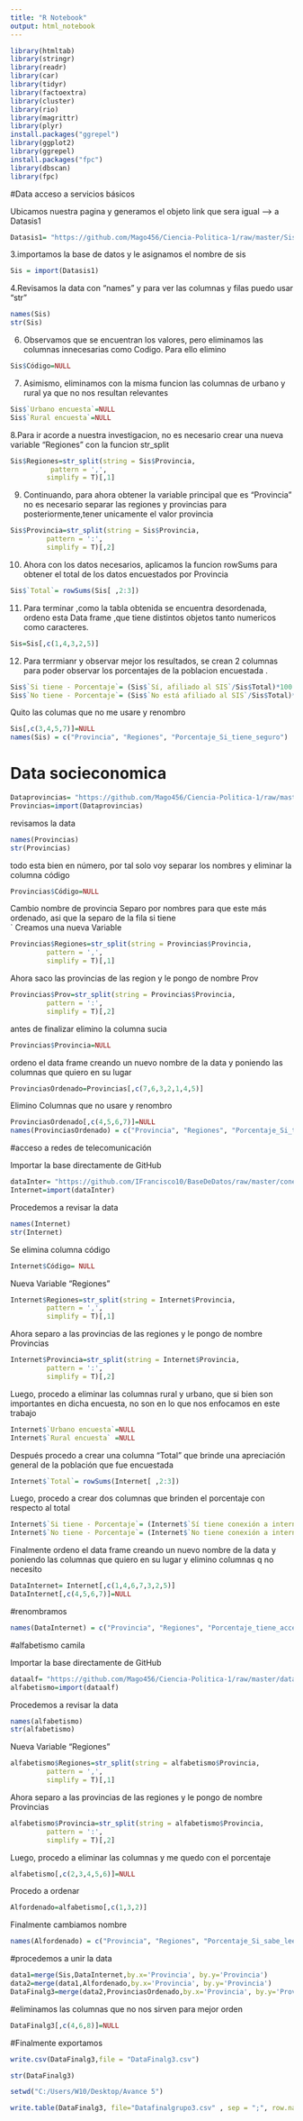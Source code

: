 ---
title: "R Notebook"
output: html_notebook
---
```{r}
library(htmltab)
library(stringr)
library(readr)
library(car)
library(tidyr)
library(factoextra)
library(cluster)
library(rio)
library(magrittr)
library(plyr)
install.packages("ggrepel")
library(ggplot2)
library(ggrepel)
install.packages("fpc")
library(dbscan)
library(fpc)
```
#Data acceso a servicios básicos

Ubicamos nuestra pagina y generamos el objeto link que sera igual -->
a Datasis1

```{r}
Datasis1= "https://github.com/Mago456/Ciencia-Politica-1/raw/master/Sisreporte.xlsx"
```

3.importamos la base de datos y le asignamos el nombre de sis
```{r}
Sis = import(Datasis1)
```
4.Revisamos la data con "names" y para ver las columnas y filas puedo usar "str"
```{r}
names(Sis)
str(Sis)
```

6. Observamos que se encuentran los valores, pero eliminamos las columnas innecesarias como Codigo. Para ello elimino
```{r}
Sis$Código=NULL
```
7. Asimismo, eliminamos con la misma funcion las columnas de urbano y rural ya que no nos resultan relevantes
```{r}
Sis$`Urbano encuesta`=NULL
Sis$`Rural encuesta`=NULL
```

8.Para ir acorde a nuestra investigacion, no es necesario crear una nueva variable "Regiones" con la funcion str_split 

```{r}
Sis$Regiones=str_split(string = Sis$Provincia,
          pattern = ',',
         simplify = T)[,1]
```

9. Continuando, para ahora obtener la variable principal que es "Provincia" no es necesario separar las regiones y provincias para posteriormente,tener unicamente el valor provincia
```{r}
Sis$Provincia=str_split(string = Sis$Provincia,
         pattern = ':',
         simplify = T)[,2]
```

10. Ahora con los datos necesarios, aplicamos la funcion rowSums para obtener el total de los datos encuestados por Provincia
```{r}
Sis$`Total`= rowSums(Sis[ ,2:3])
```

11. Para terminar ,como la tabla obtenida se encuentra desordenada, ordeno esta Data frame ,que tiene distintos objetos tanto numericos como caracteres.

```{r}
Sis=Sis[,c(1,4,3,2,5)]
```

12. Para terrmianr y observar mejor los resultados, se crean 2 columnas para poder observar los porcentajes de la poblacion encuestada .

```{r}
Sis$`Si tiene - Porcentaje`= (Sis$`Sí, afiliado al SIS`/Sis$Total)*100
Sis$`No tiene - Porcentaje`= (Sis$`No está afiliado al SIS`/Sis$Total)*100
```

Quito las columas que no me usare y renombro
```{r}
Sis[,c(3,4,5,7)]=NULL
names(Sis) = c("Provincia", "Regiones", "Porcentaje_Si_tiene_seguro")
```


# Data socieconomica
```{r}
Dataprovincias= "https://github.com/Mago456/Ciencia-Politica-1/raw/master/Provincias.xlsx"
Provincias=import(Dataprovincias)
```

revisamos la data
```{r}
names(Provincias)
str(Provincias)
```
todo esta bien en número, por tal solo voy separar los nombres y eliminar la columna código
```{r}
Provincias$Código=NULL
```
Cambio nombre de provincia 
Separo por nombres para que este más ordenado, asi que la separo de la fila si tiene  
`
Creamos una nueva Variable
```{r}
Provincias$Regiones=str_split(string = Provincias$Provincia,
         pattern = ',',
         simplify = T)[,1]
```
Ahora saco las provincias de las region y le pongo de nombre Prov
```{r}
Provincias$Prov=str_split(string = Provincias$Provincia,
         pattern = ':',
         simplify = T)[,2]
```

antes de finalizar elimino la columna sucia 

```{r}
Provincias$Provincia=NULL
```
ordeno el data frame creando un nuevo nombre de la data y poniendo las columnas que quiero en su lugar

```{r}
ProvinciasOrdenado=Provincias[,c(7,6,3,2,1,4,5)]
```
Elimino Columnas que no usare y renombro
```{r}
ProvinciasOrdenado[,c(4,5,6,7)]=NULL
names(ProvinciasOrdenado) = c("Provincia", "Regiones", "Porcentaje_Si_tiene_acceso_a_agua")
```
#acceso a redes de telecomunicación

Importar la base directamente de GitHub
```{r}
dataInter= "https://github.com/IFrancisco10/BaseDeDatos/raw/master/conexInternet.xlsX"
Internet=import(dataInter)
```

Procedemos a revisar la data
```{r}
names(Internet)
str(Internet)
```

Se elimina columna código
```{r}
Internet$Código= NULL
```

Nueva Variable "Regiones"
```{r}
Internet$Regiones=str_split(string = Internet$Provincia,
         pattern = ',',
         simplify = T)[,1]
```

Ahora separo a las provincias de las regiones y le pongo de nombre Provincias
```{r}
Internet$Provincia=str_split(string = Internet$Provincia,
         pattern = ':',
         simplify = T)[,2]
```

Luego, procedo a eliminar las columnas rural y urbano, que si bien son importantes en dicha encuesta, no son en lo que nos enfocamos en este trabajo

```{r}
Internet$`Urbano encuesta`=NULL
Internet$`Rural encuesta` =NULL
```
Después procedo a crear una columna "Total" que brinde una apreciación general de la población que fue encuestada

```{r}
Internet$`Total`= rowSums(Internet[ ,2:3])
```
Luego, procedo a crear dos columnas que brinden el porcentaje con respecto al total

```{r}
Internet$`Si tiene - Porcentaje`= (Internet$`Sí tiene conexión a internet`/Internet$Total)*100
Internet$`No tiene - Porcentaje`= (Internet$`No tiene conexión a internet`/Internet$Total)*100
```
Finalmente ordeno el data frame creando un nuevo nombre de la data y poniendo las columnas que quiero en su lugar
y elimino columnas q no necesito

```{r}
DataInternet= Internet[,c(1,4,6,7,3,2,5)]
DataInternet[,c(4,5,6,7)]=NULL
```
#renombramos
```{r}
names(DataInternet) = c("Provincia", "Regiones", "Porcentaje_tiene_acceso_a_internet")
```


#alfabetismo camila

Importar la base directamente de GitHub
```{r}
dataalf= "https://github.com/Mago456/Ciencia-Politica-1/raw/master/data-analfabetismo.xlsx"
alfabetismo=import(dataalf)
```

Procedemos a revisar la data
```{r}
names(alfabetismo)
str(alfabetismo)
```


Nueva Variable "Regiones"
```{r}
alfabetismo$Regiones=str_split(string = alfabetismo$Provincia,
         pattern = ',',
         simplify = T)[,1]
```

Ahora separo a las provincias de las regiones y le pongo de nombre Provincias
```{r}
alfabetismo$Provincia=str_split(string = alfabetismo$Provincia,
         pattern = ':',
         simplify = T)[,2]
```

Luego, procedo a eliminar las columnas y me quedo con el porcentaje
```{r}
alfabetismo[,c(2,3,4,5,6)]=NULL
```

Procedo a ordenar

```{r}
Alfordenado=alfabetismo[,c(1,3,2)]
```
Finalmente cambiamos nombre

```{r}
names(Alfordenado) = c("Provincia", "Regiones", "Porcentaje_Si_sabe_leer_y_escribir")
```

#procedemos a unir la data

```{r}
data1=merge(Sis,DataInternet,by.x='Provincia', by.y='Provincia') 
data2=merge(data1,Alfordenado,by.x='Provincia', by.y='Provincia')
DataFinalg3=merge(data2,ProvinciasOrdenado,by.x='Provincia', by.y='Provincia')

```
#eliminamos las columnas que no nos sirven para mejor orden
```{r}
DataFinalg3[,c(4,6,8)]=NULL
```
#Finalmente exportamos
```{r}
write.csv(DataFinalg3,file = "DataFinalg3.csv")
```

```{r}
str(DataFinalg3)
```

```{r}
setwd("C:/Users/W10/Desktop/Avance 5")
```

```{r}
write.table(DataFinalg3, file="Datafinalgrupo3.csv" , sep = ";", row.names = F)
```
